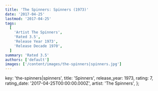 ```yaml
---
title: 'The Spinners: Spinners (1973)'
date: '2017-04-25'
lastmod: '2017-04-25'
tags:
  [
    'Artist The Spinners',
    'Rated 3.5',
    'Release Year 1973',
    'Release Decade 1970',
  ]
summary: 'Rated 3.5'
authors: ['default']
images: ['/content/images/the-spinners|spinners.jpg']
---
```


  key: 'the-spinners|spinners',
  title: 'Spinners',
  release_year: 1973,
  rating: 7,
  rating_date: '2017-04-25T00:00:00.000Z',
  artist: 'The Spinners',
};

<MusicRating data={data} />
